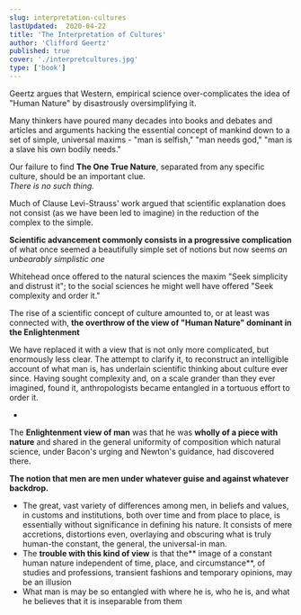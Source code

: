 ```yaml
---
slug: interpretation-cultures
lastUpdated:  2020-04-22
title: 'The Interpretation of Cultures'
author: 'Clifford Geertz'
published: true
cover: './interpretcultures.jpg'
type: ['book']
---
```


Geertz argues that Western, empirical science over-complicates the idea of "Human Nature" by disastrously oversimplifying it.

Many thinkers have poured many decades into books and debates and articles and arguments hacking the essential concept of mankind down to a set of simple, universal maxims - "man is selfish," "man needs god," "man is a slave his own bodily needs."

Our failure to find **The One True Nature**, separated from any specific culture, should be an important clue.  
_There is no such thing._

Much of Clause Levi-Strauss' work argued that scientific explanation does not consist (as we have been led to imag­ine) in the reduction of the complex to the simple.

**Scientific advancement commonly consists in a progressive complication** of what once seemed a beautifully simple set of notions but now seems _an unbearably simplistic one_

Whitehead once offered to the natural sciences the maxim "Seek simplicity and distrust it"; to the social sciences he might well have offered "Seek complexity and order it."

The rise of a scientific concept of culture amounted to, or at least was connected with, **the overthrow of the view of "Human Nature" dominant in the Enlightenment**

We have replaced it with a view that is not only more complicated, but enormously less clear.
The attempt to clarify it, to reconstruct an intelligible account of what man is, has underlain scientific thinking about culture ever since.
Having sought complexity and, on a scale grander than they ever imag­ined, found it, anthropologists became entangled in a tortuous effort to order it.

 - 

The **Enlightenment view of man** was that he was **wholly of a piece with nature** and shared in the general uniformity of composition which natural science, under Bacon's urging and Newton's guidance, had discovered there.

**The notion that men are men under whatever guise and against whatever backdrop.**

- The great, vast variety of differences among men, in be­liefs and values, in customs and institutions, both over time and from place to place, is essentially without significance in defining his nature. It consists of mere accretions, distortions even, overlaying and obscur­ing what is truly human-the constant, the general, the universal-in man.
- The **trouble with this kind of view** is that the** image of a constant human nature inde­pendent of time, place, and circumstance**, of studies and professions, transient fashions and temporary opinions, may be an illusion
- What man is may be so entangled with where he is, who he is, and what he believes that it is inseparable from them